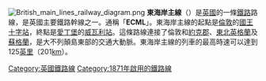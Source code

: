 {{noteTA
|1=zh:主線;zh-tw:幹線;
}}
[[File:British_main_lines_railway_diagram.png|thumb]]
'''東海岸主線'''（{{lang-en|East Coast Main Line}}）是[[英國|英國]]的一條[[鐵路|鐵路]]路線，是英國主要鐵路幹線之一。通稱「'''ECML'''」。東海岸主線的起點是[[倫敦|倫敦]]的[[国王十字车站_(伦敦)|國王十字站]]，終點是[[愛丁堡|愛丁堡]]的[[愛丁堡威瓦利站|威瓦利站]]。這條路線連接了倫敦和[[約克郡|約克郡]]、[[東北英格蘭|東北英格蘭]]及[[蘇格蘭|蘇格蘭]]，是大不列顛島東部的交通大動脈。東海岸主線的列車的最高時速可以達到125[[英里|英里]]（201[[公里|km]]）。

{{UK-rail-stub}}
{{大不列顛主要鐵路路線}}
[[Category:英國鐵路線|Category:英國鐵路線]]
[[Category:1871年啟用的鐵路線|Category:1871年啟用的鐵路線]]